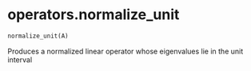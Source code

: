 # operators.normalize_unit { #operators.normalize_unit }

```python
normalize_unit(A)
```

Produces a normalized linear operator whose eigenvalues lie in the unit interval
